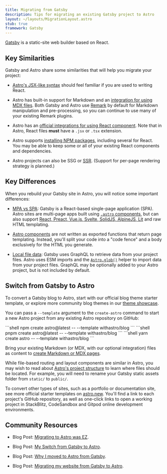 ```yaml
---
title: Migrating from Gatsby
description: Tips for migrating an existing Gatsby project to Astro
layout: ~/layouts/MigrationLayout.astro
stub: true
framework: Gatsby
---
```



[Gatsby](https://www.gatsbyjs.com/) is a static-site web builder based on React.

## Key Similarities

Gatsby and Astro share some similarities that will help you migrate your project:

- [Astro's JSX-like syntax](/en/core-concepts/astro-components/#the-component-template) should feel familiar if you are used to writing React.

- Astro has built-in support for Markdown and an [integration for using MDX files](/en/guides/integrations-guide/mdx/). Both Gatsby and Astro use [Remark](https://remark.js.org/) by default for Markdown manipulation and pre-processing, so you can continue to use many of your existing Remark plugins.

- Astro has an [official integrations for using React component](/en/guides/integrations-guide/react/). Note that in Astro, React files **must** have a `.jsx` or `.tsx` extension.

- Astro supports [installing NPM packages](/en/guides/imports/#npm-packages), including several for React. You may be able to keep some or all of your existing React components and dependencies.

- Astro projects can also be SSG or [SSR](/en/guides/server-side-rendering/). (Support for per-page rendering strategy is planned.)

## Key Differences

When you rebuild your Gatsby site in Astro, you will notice some important differences:

- [MPA vs SPA](/en/concepts/mpa-vs-spa/): Gatsby is a React-based single-page application (SPA). Astro sites are multi-page apps built using [`.astro` components](/en/core-concepts/astro-components/), but can also support [React, Preact, Vue.js, Svelte, SolidJS, AlpineJS, Lit](/en/core-concepts/framework-components/) and raw HTML templating.

- [Astro components](/en/core-concepts/astro-components/) are not written as exported functions that return page templating. Instead, you'll split your code into a "code fence" and a body exclusively for the HTML you generate.

- [Local file data](/en/guides/imports/): Gatsby uses GraphQL to retrieve data from your project files. Astro uses ESM imports and the [`Astro.glob()`](/en/guides/imports/#astroglob) helper to import data from your project files. GraphQL may be optionally added to your Astro project, but is not included by default.

## Switch from Gatsby to Astro

To convert a Gatsby blog to Astro, start with our official blog theme starter template, or explore more community blog themes in our [theme showcase](https://astro.build/themes/). 

You can pass a `--template` argument to the `create-astro` command to start a new Astro project from any existing Astro repository on GitHub:

  <PackageManagerTabs>
    <Fragment slot="npm">
    ```shell
    npm create astro@latest -- --template withastro/blog
    ```
    </Fragment>
    <Fragment slot="pnpm">
    ```shell
    pnpm create astro@latest --  --template withastro/blog
    ```
    </Fragment>
    <Fragment slot="yarn">
    ```shell
    yarn create astro --  --template withastro/blog
    ```
    </Fragment>
  </PackageManagerTabs>

Bring your existing Markdown (or MDX, with our optional integration) files as content to [create Markdown or MDX pages](/en/guides/markdown-content/).

While file-based routing and layout components are similar in Astro, you may wish to read about [Astro's project structure](/en/core-concepts/project-structure/) to learn where files should be located. For example, you will need to rename your Gatsby static assets folder from `static/` to `public/`.

To convert other types of sites, such as a portfolio or documentation site, see more official starter templates on [astro.new](https://astro.new). You'll find a link to each project's GitHub repository, as well as one-click links to open a working project in StackBlitz, CodeSandbox and Gitpod online development environments.

## Community Resources 

- Blog Post: [Migrating to Astro was EZ](https://joelhooks.com/migrating-to-astro-was-ez).

- Blog Post: [My Switch from Gatsby to Astro](https://www.joshfinnie.com/blog/my-switch-from-gatsby-to-astro/).

- Blog Post: [Why I moved to Astro from Gatsby](https://dev.to/askrodney/why-i-moved-to-astro-from-gatsby-3fck).

- Blog Post: [Migrating my website from Gatsby to Astro](https://dev.to/flashblaze/migrating-my-website-from-gatsby-to-astro-2ej5).

